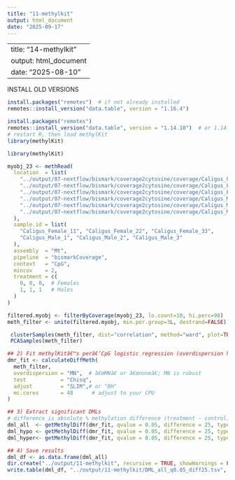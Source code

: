 ```yaml
---
title: "11-methylkit"
output: html_document
date: "2025-09-17"
---
```

---
title: "14-methylkit"
output: html_document
date: "2025-08-10"
---
INSTALL OLD VERSIONS

```r
install.packages("remotes")  # if not already installed
remotes::install_version("data.table", version = "1.16.4")
```



```r
install.packages("remotes")
remotes::install_version("data.table", version = "1.14.10")  # or 1.14.8
# restart R, then load methylKit
library(methylKit)
```

```r
library(methylKit)
```



```r
myobj_23 <- methRead(
  location  = list(
    "../output/07-nextflow/bismark/coverage2cytosine/coverage/Caligus_Female_11.CpG_report.merged_CpG_evidence.cov.gz",
    "../output/07-nextflow/bismark/coverage2cytosine/coverage/Caligus_Female_22.CpG_report.merged_CpG_evidence.cov.gz",
    "../output/07-nextflow/bismark/coverage2cytosine/coverage/Caligus_Female_33.CpG_report.merged_CpG_evidence.cov.gz",
    "../output/07-nextflow/bismark/coverage2cytosine/coverage/Caligus_Male_1.CpG_report.merged_CpG_evidence.cov.gz",
    "../output/07-nextflow/bismark/coverage2cytosine/coverage/Caligus_Male_2.CpG_report.merged_CpG_evidence.cov.gz",
    "../output/07-nextflow/bismark/coverage2cytosine/coverage/Caligus_Male_3.CpG_report.merged_CpG_evidence.cov.gz"
  ),
  sample.id = list(
    "Caligus_Female_11", "Caligus_Female_22", "Caligus_Female_33",
    "Caligus_Male_1", "Caligus_Male_2", "Caligus_Male_3"
  ),
  assembly  = "Mt",
  pipeline  = "bismarkCoverage",
  context   = "CpG",
  mincov    = 2,
  treatment = c(
    0, 0, 0,  # Females
    1, 1, 1   # Males
  )
)

```




```r
filtered.myobj <- filterByCoverage(myobj_23, lo.count=10, hi.perc=98)
meth_filter <- unite(filtered.myobj, min.per.group=3L, destrand=FALSE)
```


```r
 clusterSamples(meth_filter, dist="correlation", method="ward", plot=TRUE)
 PCASamples(meth_filter)
```



```r
## 2) Fit methylKitâ€™s perâ€‘CpG logistic regression (overdispersion helps real data)
dmr_fit <- calculateDiffMeth(
  meth_filter,
  overdispersion = "MN",  # â€œMNâ€ or â€œnoneâ€; MN is robust
  test           = "Chisq",
  adjust         = "SLIM",# or "BH"
  mc.cores       = 48      # adjust to your CPU
)

## 3) Extract significant DMLs
# difference is absolute % methylation difference (treatment - control)
dml_all  <- getMethylDiff(dmr_fit, qvalue = 0.05, difference = 25, type = "all")
dml_hypo <- getMethylDiff(dmr_fit, qvalue = 0.05, difference = 25, type = "hypo")  # lower in treatment
dml_hyper<- getMethylDiff(dmr_fit, qvalue = 0.05, difference = 25, type = "hyper") # higher in treatment

## 4) Save results
dml_df <- as.data.frame(dml_all)
dir.create("../output/11-methylkit", recursive = TRUE, showWarnings = FALSE)
write.table(dml_df, "../output/11-methylkit/DML_all_q0.05_diff25.tsv", sep="\t", quote=FALSE, row.names=FALSE)
```
